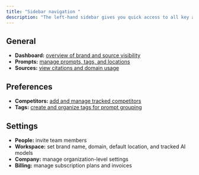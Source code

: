 ```yaml
---
title: "Sidebar navigation "
description: "The left-hand sidebar gives you quick access to all key areas: new file."
---
```


## General

- **Dashboard:** [overview of brand and source visibility](https://docs.peec.ai/understanding-your-dashboard)
- **Prompts:** [manage prompts, tags, and locations](https://docs.peec.ai/setting-up-your-prompts)
- **Sources:** [view citations and domain usage](https://docs.peec.ai/understanding-sources) 

## Preferences

- **Competitors:** [add and manage tracked competitors](https://docs.peec.ai/adding-competitors)
- **Tags:** [create and organize tags for prompt grouping](https://docs.peec.ai/setting-up-your-prompts#tagging-your-prompts) 

## Settings

- **People:** invite team members
- **Workspace:** set brand name, domain, default location, and tracked AI models
- **Company:** manage organization-level settings
- **Billing:** manage subscription plans and invoices